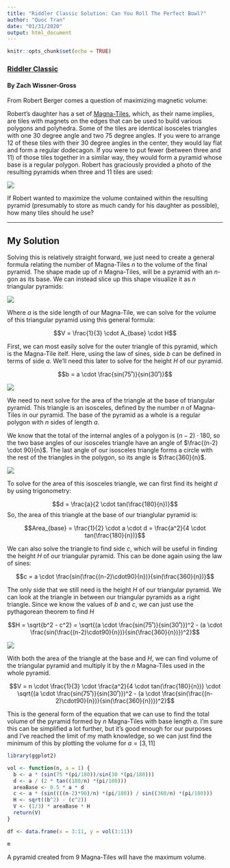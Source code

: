 ```yaml
---
title: "Riddler Classic Solution: Can You Roll The Perfect Bowl?"
author: "Quoc Tran"
date: "01/31/2020"
output: html_document
---
```


```r
knitr::opts_chunk$set(echo = TRUE)
```

### [Riddler Classic](https://fivethirtyeight.com/features/can-you-roll-the-perfect-bowl/)

#### By Zach Wissner-Gross

From Robert Berger comes a question of maximizing magnetic volume:

Robert’s daughter has a set of [Magna-Tiles](https://www.magnatiles.com), which, as their name implies, are tiles with magnets on the edges that can be used to build various polygons and polyhedra. Some of the tiles are identical isosceles triangles with one 30 degree angle and two 75 degree angles. If you were to arrange 12 of these tiles with their 30 degree angles in the center, they would lay flat and form a regular dodecagon. If you were to put fewer (between three and 11) of those tiles together in a similar way, they would form a pyramid whose base is a regular polygon. Robert has graciously provided a photo of the resulting pyramids when three and 11 tiles are used:

![](https://fivethirtyeight.com/wp-content/uploads/2020/01/pyramids.png?w=1150)

If Robert wanted to maximize the volume contained within the resulting pyramid (presumably to store as much candy for his daughter as possible), how many tiles should he use?

***

## My Solution

Solving this is relatively straight forward, we just need to create a general formula relating the number of Magna-Tiles $n$ to the volume of the final pyramid. The shape made up of $n$ Magna-Tiles, will be a pyramid with an $n$-gon as its base. We can instead slice up this shape visualize it as $n$ triangular pyramids:

![](./figures/pyramid.png)

Where $a$ is the side length of our Magna-Tile, we can solve for the volume of this triangular pyramid using this general formula:

$$V = \frac{1}{3} \cdot A_{base} \cdot H$$

First, we can most easily solve for the outer triangle of this pyramid, which is the Magna-Tile itelf. Here, using the law of sines, side $b$ can be defined in terms of side $a$. We'll need this later to solve for the height $H$ of our pyramid.

$$b = a \cdot \frac{sin(75˚)}{sin(30˚)}$$

![](./figures/outer.png)

We need to next solve for the area of the triangle at the base of triangular pyramid. This triangle is an isosceles, defined by the number $n$ of Magna-Tiles in our pyramid. The base of the pyramid as a whole is a regular polygon with $n$ sides of length $a$.

We know that the total of the internal angles of a polygon is $(n-2) \cdot 180$, so the two base angles of our isosceles triangle have an angle of $\frac{(n-2) \cdot 90}{n}$. The last angle of our isosceles triangle forms a circle with the rest of the triangles in the polygon, so its angle is $\frac{360}{n}$.

![](./figures/bottom.png)

To solve for the area of this isosceles triangle, we can first find its height $d$ by using trigonometry:

$$d = \frac{a}{2 \cdot tan(\frac{180}{n})}$$
So, the area of this triangle at the base of our trianglular pyramid is:

$$Area_{base} = \frac{1}{2} \cdot a \cdot d = \frac{a^2}{4 \cdot tan(\frac{180}{n})}$$

We can also solve the triangle to find side $c$, which will be useful in finding the height $H$ of our triangular pyramid. This can be done again using the law of sines:

$$c = a \cdot \frac{sin(\frac{(n-2)\cdot90}{n})}{sin(\frac{360}{n})}$$


The only side that we still need is the height $H$ of our triangular pyramid. We can look at the triangle in between our triangular pyramids as a right triangle. Since we know the values of $b$ and $c$, we can just use the pythagorean theorem to find $H$

$$H = \sqrt{b^2 - c^2} = \sqrt{(a \cdot \frac{sin(75˚)}{sin(30˚)})^2 - (a \cdot \frac{sin(\frac{(n-2)\cdot90}{n})}{sin(\frac{360}{n})})^2}$$

![](./figures/side.png)

With both the area of the triangle at the base and $H$, we can find volume of the triangular pyramid and multiply it by the $n$ Magna-Tiles used in the whole pyramid.

$$V = n \cdot \frac{1}{3} \cdot \frac{a^2}{4 \cdot tan(\frac{180}{n})} \cdot \sqrt{(a \cdot \frac{sin(75˚)}{sin(30˚)})^2 - (a \cdot \frac{sin(\frac{(n-2)\cdot90}{n})}{sin(\frac{360}{n})})^2}$$

This is the general form of the equation that we can use to find the total volume of the pyramid formed by $n$ Magna-Tiles with base length $a$. I'm sure this can be simplified a lot further, but it's good enough for our purposes and I've reached the limit of my math knowledge, so we can just find the minimum of this by plotting the volume for $a=[3,11]$

```r
library(ggplot2)

vol <- function(n, a = 1) {
  b <- a * (sin(75 *(pi/180))/sin(30 *(pi/180)))
  d <- a / (2 * tan((180/n) *(pi/180)))
  areaBase <- 0.5 * a * d
  c <- a * (sin((((n-2)*90)/n) *(pi/180)) / sin((360/n) *(pi/180)))
  H <- sqrt((b^2) - (c^2))
  V <- (1/3) * areaBase * H
  return(V)
}

df <- data.frame(x = 3:11, y = vol(3:11))

m

```

A pyramid created from 9 Magna-Tiles will have the maximum volume.